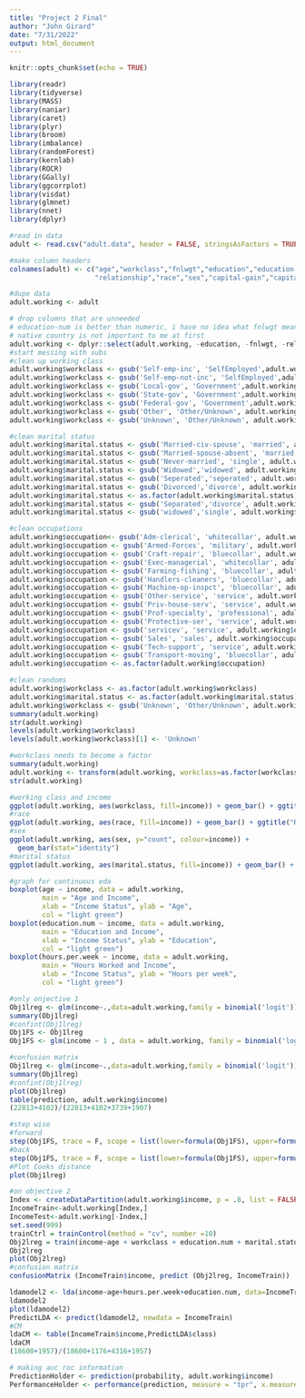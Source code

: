 ---
title: "Project 2 Final"
author: "John Girard"
date: "7/31/2022"
output: html_document
---

```{r setup, include=FALSE}
knitr::opts_chunk$set(echo = TRUE)
```
```{r echo}
library(readr)
library(tidyverse)
library(MASS)
library(naniar)
library(caret)
library(plyr)
library(broom)
library(imbalance)
library(randomForest)
library(kernlab)
library(ROCR)
library(GGally)
library(ggcorrplot)
library(visdat)
library(glmnet)
library(nnet)
library(dplyr)
```

```{r echo}
#read in data
adult <- read.csv("adult.data", header = FALSE, stringsAsFactors = TRUE)

#make column headers
colnames(adult) <- c("age","workclass","fnlwgt","education","education-num","marital-status","occupation",
                     "relationship","race","sex","capital-gain","capital-loss","hours-per-week","native-country","income")

#dupe data
adult.working <- adult
```

```{r echo}
# drop columns that are unneeded
# education-num is better than numeric, i have no idea what fnlwgt means, realtionship is in other columns
# native country is not important to me at first
adult.working <- dplyr::select(adult.working, -education, -fnlwgt, -relationship, -"native-country",-"capital-gain", -"capital-loss")
#start messing with subs
#clean up working class
adult.working$workclass <- gsub('Self-emp-inc', 'SelfEmployed',adult.working$workclass)
adult.working$workclass <- gsub('Self-emp-not-inc', 'SelfEmployed',adult.working$workclass)
adult.working$workclass <- gsub('Local-gov', 'Government',adult.working$workclass)
adult.working$workclass <- gsub('State-gov', 'Government',adult.working$workclass)
adult.working$workclass <- gsub('Federal-gov', 'Government',adult.working$workclass)
adult.working$workclass <- gsub('Other', 'Other/Unknown', adult.working$workclass)
adult.working$workclass <- gsub('Unknown', 'Other/Unknown', adult.working$workclass)

#clean marital status
adult.working$marital.status <- gsub('Married-civ-spouse', 'married', adult.working$marital.status)
adult.working$marital.status <- gsub('Married-spouse-absent', 'married', adult.working$marital.status) 
adult.working$marital.status <- gsub('Never-married', 'single', adult.working$marital.status)
adult.working$marital.status <- gsub('Widowed','widowed', adult.working$marital.status)
adult.working$marital.status <- gsub('Seperated','seperated', adult.working$marital.status)
adult.working$marital.status <- gsub('Divorced','divorce', adult.working$marital.status)
adult.working$marital.status <- as.factor(adult.working$marital.status)
adult.working$marital.status <- gsub('Separated','divorce', adult.working$marital.status)
adult.working$marital.status <- gsub('widowed','single', adult.working$marital.status)

#clean occupations
adult.working$occupation<- gsub('Adm-clerical', 'whitecollar', adult.working$occupation)
adult.working$occupation <- gsub('Armed-Forces', 'military', adult.working$occupation)
adult.working$occupation <- gsub('Craft-repair', 'bluecollar', adult.working$occupation) 
adult.working$occupation <- gsub('Exec-managerial', 'whitecollar', adult.working$occupation)
adult.working$occupation <- gsub('Farming-fishing', 'bluecollar', adult.working$occupation)
adult.working$occupation <- gsub('Handlers-cleaners', 'bluecollar', adult.working$occupation)
adult.working$occupation <- gsub('Machine-op-inspct', 'bluecollar', adult.working$occupation)
adult.working$occupation <- gsub('Other-service', 'service', adult.working$occupation)
adult.working$occupation <- gsub('Priv-house-serv', 'service', adult.working$occupation)
adult.working$occupation <- gsub('Prof-specialty', 'professional', adult.working$occupation)
adult.working$occupation <- gsub('Protective-ser', 'service', adult.working$occupation)
adult.working$occupation <- gsub('servicev', 'service', adult.working$occupation)
adult.working$occupation <- gsub('Sales', 'sales', adult.working$occupation)
adult.working$occupation <- gsub('Tech-support', 'service', adult.working$occupation)
adult.working$occupation <- gsub('Transport-moving', 'bluecollar', adult.working$occupation)
adult.working$occupation <- as.factor(adult.working$occupation)

#clean randoms
adult.working$workclass <- as.factor(adult.working$workclass)
adult.working$marital.status <- as.factor(adult.working$marital.status)
adult.working$workclass <- gsub('Unknown', 'Other/Unknown', adult.working$workclass)
summary(adult.working)
str(adult.working)
levels(adult.working$workclass)
levels(adult.working$workclass)[1] <- 'Unknown'

#workclass needs to become a factor
summary(adult.working)
adult.working <- transform(adult.working, workclass=as.factor(workclass))
str(adult.working)
```

```{r echo}
#working class and income
ggplot(adult.working, aes(workclass, fill=income)) + geom_bar() + ggtitle("Working Class and Income") + xlab("Work Class") + ylab ("Count of Responses")
#race
ggplot(adult.working, aes(race, fill=income)) + geom_bar() + ggtitle("Race and Income") + xlab("Race") + ylab ("Count of Responses")
#sex
ggplot(adult.working, aes(sex, y="count", colour=income)) +
  geom_bar(stat="identity")
#marital status
ggplot(adult.working, aes(marital.status, fill=income)) + geom_bar() + ggtitle("Marital Status and Income") + xlab("Work Class") + ylab ("Count of Responses")

#graph for continuous eda
boxplot(age ~ income, data = adult.working,
        main = "Age and Income",
        xlab = "Income Status", ylab = "Age",
        col = "light green")
boxplot(education.num ~ income, data = adult.working,
        main = "Education and Income",
        xlab = "Income Status", ylab = "Education",
        col = "light green")
boxplot(hours.per.week ~ income, data = adult.working,
        main = "Hours Worked and Income",
        xlab = "Income Status", ylab = "Hours per week",
        col = "light green")
```

```{r echo}
#only onjective 1
Obj1lreg <- glm(income~.,data=adult.working,family = binomial('logit'))
summary(Obj1lreg)
#confint(Obj1lreg)
Obj1FS <- Obj1lreg
Obj1FS <- glm(income ~ 1 , data = adult.working, family = binomial('logit'))

#confusion matrix
Obj1lreg <- glm(income~.,data=adult.working,family = binomial('logit'))
summary(Obj1lreg)
#confint(Obj1lreg)
plot(Obj1lreg)
table(prediction, adult.working$income)
(22813+4102)/(22813+4102+3739+1907)

#step wise
#forward
step(Obj1FS, trace = F, scope = list(lower=formula(Obj1FS), upper=formula(Obj1FS)),direction = 'forward')
#back
step(Obj1FS, trace = F, scope = list(lower=formula(Obj1FS), upper=formula(Obj1FS)),direction = 'backward')
#Plot Cooks distance
plot(Obj1lreg)
```

```{r echo}
#on objective 2
Index <- createDataPartition(adult.working$income, p = .8, list = FALSE, times = 1)
IncomeTrain<-adult.working[Index,]
IncomeTest<-adult.working[-Index,]
set.seed(999)
trainCtrl = trainControl(method = "cv", number =10)
Obj2lreg = train(income~age + workclass + education.num + marital.status + sex + hours.per.week, trControl = trainCtrl, method = "gbm", data = IncomeTrain)
Obj2lreg
plot(Obj2lreg)
#confusion matrix
confusionMatrix (IncomeTrain$income, predict (Obj2lreg, IncomeTrain))

```

```{r echo}
ldamodel2 <- lda(income~age+hours.per.week+education.num, data=IncomeTrain)
ldamodel2
plot(ldamodel2)
PredictLDA <- predict(ldamodel2, newdata = IncomeTrain)
#CM
ldaCM <- table(IncomeTrain$income,PredictLDA$class)
ldaCM
(18600+1957)/(18600+1176+4316+1957)
```

```{r echo}
# making auc roc information
PredictionHolder <- prediction(probability, adult.working$income)
PerformanceHolder <- performance(prediction, measure = "tpr", x.measure = "fpr")
```